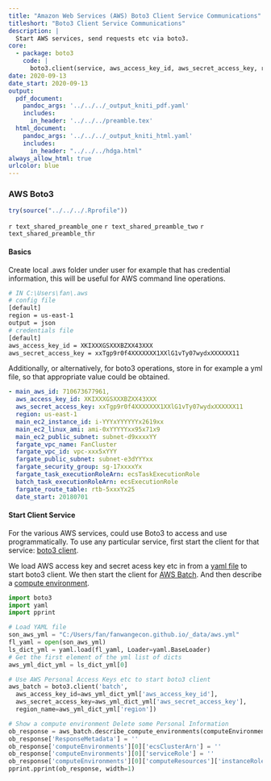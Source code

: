```yaml
---
title: "Amazon Web Services (AWS) Boto3 Client Service Communications"
titleshort: "Boto3 Client Service Communications"
description: |
  Start AWS services, send requests etc via boto3. 
core:
  - package: boto3
    code: |
      boto3.client(service, aws_access_key_id, aws_secret_access_key, region_name)
date: 2020-09-13
date_start: 2020-09-13
output:
  pdf_document:
    pandoc_args: '../../../_output_kniti_pdf.yaml'
    includes:
      in_header: '../../../preamble.tex'
  html_document:
    pandoc_args: '../../../_output_kniti_html.yaml'
    includes:
      in_header: "../../../hdga.html"
always_allow_html: true
urlcolor: blue
---
```


### AWS Boto3

```r
try(source("../../../.Rprofile"))
```

`r text_shared_preamble_one`
`r text_shared_preamble_two`
`r text_shared_preamble_thr`

#### Basics

Create local .aws folder under user for example that has credential information, this will be useful for AWS command line operations.

```bash
# IN C:\Users\fan\.aws
# config file
[default]
region = us-east-1
output = json
# credentials file
[default]
aws_access_key_id = XKIXXXGSXXXBZXX43XXX
aws_secret_access_key = xxTgp9r0f4XXXXXXX1XXlG1vTy07wydxXXXXXX11
```

Additionally, or alternatively, for boto3 operations, store in for example a yml file, so that appropriate value could be obtained.

```yaml
- main_aws_id: 710673677961,
  aws_access_key_id: XKIXXXGSXXXBZXX43XXX
  aws_secret_access_key: xxTgp9r0f4XXXXXXX1XXlG1vTy07wydxXXXXXX11
  region: us-east-1
  main_ec2_instance_id: i-YYYxYYYYYYx2619xx
  main_ec2_linux_ami: ami-0xYYYYYxx95x71x9
  main_ec2_public_subnet: subnet-d9xxxxYY
  fargate_vpc_name: FanCluster
  fargate_vpc_id: vpc-xxx5xYYY
  fargate_public_subnet: subnet-e3dYYYxx
  fargate_security_group: sg-17xxxxYx
  fargate_task_executionRoleArn: ecsTaskExecutionRole
  batch_task_executionRoleArn: ecsExecutionRole
  fargate_route_table: rtb-5xxxYx25
  date_start: 20180701
```

#### Start Client Service

For the various AWS services, could use Boto3 to access and use programmatically. To use any particular service, first start the client for that service: [boto3 client](https://boto3.amazonaws.com/v1/documentation/api/latest/reference/core/session.html#boto3.session.Session.client).

We load AWS access key and secret acess key etc in from a [yaml file](https://fanwangecon.github.io/pyfan/vig/support/inout/htmlpdfr/fp_yaml.html) to start boto3 client. We then start the client for [AWS Batch](https://aws.amazon.com/batch/). And then describe a [compute environment](https://boto3.amazonaws.com/v1/documentation/api/latest/reference/services/batch.html#Batch.Client.describe_compute_environments).

```python
import boto3
import yaml
import pprint

# Load YAML file
son_aws_yml = "C:/Users/fan/fanwangecon.github.io/_data/aws.yml"
fl_yaml = open(son_aws_yml)
ls_dict_yml = yaml.load(fl_yaml, Loader=yaml.BaseLoader)
# Get the first element of the yml list of dicts
aws_yml_dict_yml = ls_dict_yml[0]

# Use AWS Personal Access Keys etc to start boto3 client
aws_batch = boto3.client('batch',
  aws_access_key_id=aws_yml_dict_yml['aws_access_key_id'],
  aws_secret_access_key=aws_yml_dict_yml['aws_secret_access_key'],
  region_name=aws_yml_dict_yml['region'])

# Show a compute environment Delete some Personal Information
ob_response = aws_batch.describe_compute_environments(computeEnvironments=["SpotEnv2560"])
ob_response['ResponseMetadata'] = ''
ob_response['computeEnvironments'][0]['ecsClusterArn'] = ''
ob_response['computeEnvironments'][0]['serviceRole'] = ''
ob_response['computeEnvironments'][0]['computeResources']['instanceRole'] = ''
pprint.pprint(ob_response, width=1)
```
